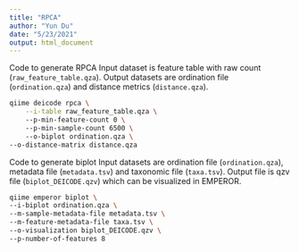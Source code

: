 ---
title: "RPCA"
author: "Yun Du"
date: "5/23/2021"
output: html_document
---



Code to generate RPCA
Input dataset is feature table with raw count (`raw_feature_table.qza`). Output datasets are ordination file (`ordination.qza`) and distance metrics (`distance.qza`).

```{bash}
qiime deicode rpca \
    --i-table raw_feature_table.qza \ 
    --p-min-feature-count 0 \ 
    --p-min-sample-count 6500 \ 
    --o-biplot ordination.qza \ 
--o-distance-matrix distance.qza 

```

Code to generate biplot
Input datasets are ordination file (`ordination.qza`), metadata file (`metadata.tsv`) and taxonomic file (`taxa.tsv`). Output file is qzv file (`biplot_DEICODE.qzv`) which can be visualized in EMPEROR.

```{bash}
qiime emperor biplot \
--i-biplot ordination.qza \
--m-sample-metadata-file metadata.tsv \
--m-feature-metadata-file taxa.tsv \
--o-visualization biplot_DEICODE.qzv \
--p-number-of-features 8

```


